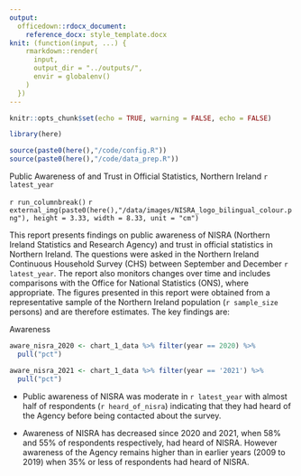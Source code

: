 ```yaml
---
output:
  officedown::rdocx_document:
    reference_docx: style_template.docx
knit: (function(input, ...) {
    rmarkdown::render(
      input,
      output_dir = "../outputs/",
      envir = globalenv()
    )
  })
---
```


```r
knitr::opts_chunk$set(echo = TRUE, warning = FALSE, echo = FALSE)

library(here)

source(paste0(here(),"/code/config.R"))
source(paste0(here(),"/code/data_prep.R"))
```

<!---BLOCK_MULTICOL_START--->

::: {custom-style="heading_style"}
Public Awareness of and Trust in Official Statistics, Northern Ireland `r latest_year`\
:::

`r run_columnbreak()` `r external_img(paste0(here(),"/data/images/NISRA_logo_bilingual_colour.png"), height = 3.33, width = 8.33, unit = "cm")` <!---BLOCK_MULTICOL_STOP{widths: [3.5, 3.5], space: 0.2, sep: false}--->

<!---  Months?  -->

This report presents findings on public awareness of NISRA (Northern Ireland Statistics and Research Agency) and trust in official statistics in Northern Ireland. The questions were asked in the Northern Ireland Continuous Household Survey (CHS) between September and December `r latest_year`. The report also monitors changes over time and includes comparisons with the Office for National Statistics (ONS), where appropriate. The figures presented in this report were obtained from a representative sample of the Northern Ireland population (`r sample_size` persons) and are therefore estimates. The key findings are:

::: {custom-style="heading_style"}
Awareness
:::

```r

aware_nisra_2020 <- chart_1_data %>% filter(year == 2020) %>%
  pull("pct")

aware_nisra_2021 <- chart_1_data %>% filter(year == '2021') %>%
  pull("pct")
```

:::{custom-style="paragraph_style"}

-   Public awareness of NISRA was moderate in `r latest_year` with almost half of respondents (`r heard_of_nisra`) indicating that they had heard of the Agency before being contacted about the survey.

-   Awareness of NISRA has decreased since 2020 and 2021, when 58% and 55% of respondents respectively, had heard of NISRA. However awareness of the Agency remains higher than in earlier years (2009 to 2019) when 35% or less of respondents had heard of NISRA.

:::
